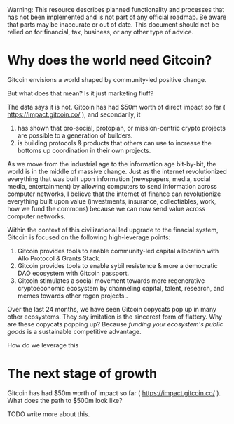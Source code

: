 
<Callout type="warning">
  Warning: This resource describes planned functionality and processes that has
  not been implemented and is not part of any official roadmap. Be aware that parts may be inaccurate or out of
  date.  This document should not be relied on for financial, tax, business, or any other type of advice.
</Callout>


# Why does the world need Gitcoin?

Gitcoin envisions a world shaped by community-led positive change.

But what does that mean?  Is it just marketing fluff?

The data says it is not. Gitcoin has had $50m worth of direct impact so far ( https://impact.gitcoin.co/ ), and secondarily, it 
1. has shown that pro-social, protopian, or mission-centric crypto projects are possible to a generation of builders.  
2. is building protocols & products that others can use to increase the bottoms up coordination in their own projects.

As we move from the industrial age to the information age bit-by-bit, the world is in the middle of massive change.  Just as the internet revolutionized everything that was built upon information (newspapers, media, social media, entertainment) by allowing computers to send information across computer networks, I believe that the internet of finance can revolutionize everything built upon value (investments, insurance, collectiables, work, how we fund the commons) because we can now send value across computer networks.

Within the context of this civilizational led upgrade to the finacial system, Gitcoin is focused on the following high-leverage points:
1. Gitcoin provides tools to enable community-led capital allocation with Allo Protocol & Grants Stack.
2. Gitcoin provides tools to enable sybil resistence & more a democratic DAO ecosystem with Gitcoin passport.
3. Gitcoin stimulates a social movement towards more regenerative cryptoeconomic ecosystem by channeling capital, talent, research, and memes towards other regen projects..

Over the last 24 months, we have seen Gitcoin copycats pop up in many other ecosystems.  They say imitation is the sincerest form of flattery.   Why are these copycats popping up?  Because *funding your ecosystem's public goods* is a sustainable competitive advantage.

How do we leverage this 

# The next stage of growth

Gitcoin has had $50m worth of impact so far ( https://impact.gitcoin.co/ ).  What does the path to $500m look like?


TODO write more about this.